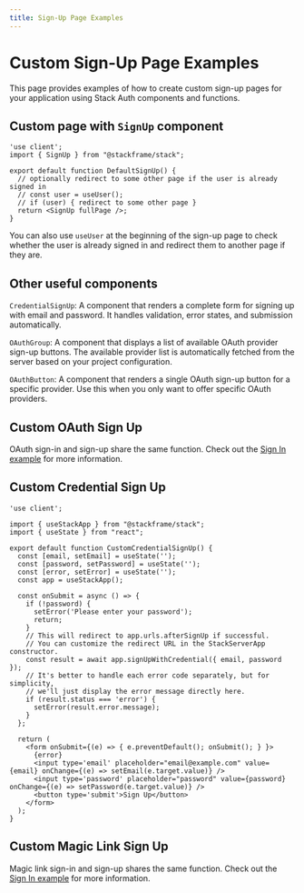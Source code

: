 ```yaml
---
title: Sign-Up Page Examples
---
```


# Custom Sign-Up Page Examples

This page provides examples of how to create custom sign-up pages for your application using Stack Auth components and functions.

## Custom page with `SignUp` component

```tsx
'use client';
import { SignUp } from "@stackframe/stack";

export default function DefaultSignUp() {
  // optionally redirect to some other page if the user is already signed in
  // const user = useUser();
  // if (user) { redirect to some other page }
  return <SignUp fullPage />;
}
```

You can also use `useUser` at the beginning of the sign-up page to check whether the user is already signed in and redirect them to another page if they are.

## Other useful components

`CredentialSignUp`: A component that renders a complete form for signing up with email and password. It handles validation, error states, and submission automatically.

`OAuthGroup`: A component that displays a list of available OAuth provider sign-up buttons. The available provider list is automatically fetched from the server based on your project configuration.

`OAuthButton`: A component that renders a single OAuth sign-up button for a specific provider. Use this when you only want to offer specific OAuth providers.

## Custom OAuth Sign Up

OAuth sign-in and sign-up share the same function. Check out the [Sign In example](./sign-in#custom-oauth-sign-in) for more information.

## Custom Credential Sign Up

```tsx
'use client';

import { useStackApp } from "@stackframe/stack";
import { useState } from "react";

export default function CustomCredentialSignUp() {
  const [email, setEmail] = useState('');
  const [password, setPassword] = useState('');
  const [error, setError] = useState('');
  const app = useStackApp();

  const onSubmit = async () => {
    if (!password) {
      setError('Please enter your password');
      return;
    }
    // This will redirect to app.urls.afterSignUp if successful.
    // You can customize the redirect URL in the StackServerApp constructor.
    const result = await app.signUpWithCredential({ email, password });
    // It's better to handle each error code separately, but for simplicity,
    // we'll just display the error message directly here.
    if (result.status === 'error') {
      setError(result.error.message);
    }
  };
  
  return (
    <form onSubmit={(e) => { e.preventDefault(); onSubmit(); } }>
      {error}
      <input type='email' placeholder="email@example.com" value={email} onChange={(e) => setEmail(e.target.value)} />
      <input type='password' placeholder="password" value={password} onChange={(e) => setPassword(e.target.value)} />
      <button type='submit'>Sign Up</button>
    </form>
  );
}
```

## Custom Magic Link Sign Up

Magic link sign-in and sign-up shares the same function. Check out the [Sign In example](./sign-in#custom-magic-link-sign-in) for more information.
